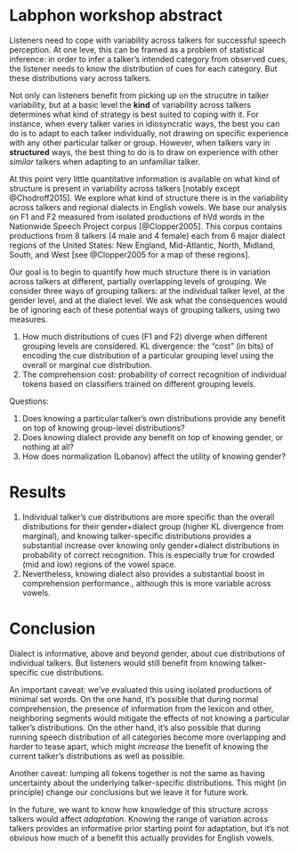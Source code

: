 # Labphon workshop abstract

Listeners need to cope with variability across talkers for successful speech perception. At one leve, this can be framed as a problem of statistical inference: in order to infer a talker's intended category from observed cues, the listener needs to know the distribution of cues for each category. But these distributions vary across talkers.

<!-- missing connection here -->

Not only can listeners benefit from picking up on the strucutre in talker variability, but at a basic level the __kind__ of variability across talkers determines what kind of strategy is best suited to coping with it.  For instance, when every talker varies in idiosyncratic ways, the best you can do is to adapt to each talker individually, not drawing on specific experience with any other particular talker or group.  However, when talkers vary in __structured__ ways, the best thing to do is to draw on experience with other _similar_ talkers when adapting to an unfamiliar talker.

At this point very little quantitative information is available on what kind of structure is present in variability across talkers [notably except @Chodroff2015]. We explore what kind of structure there is in the variability across talkers and regional dialects in English vowels. We base our analysis on F1 and F2 measured from isolated productions of hVd words in the Nationwide Speech Project corpus [@Clopper2005]. This corpus contains productions from 8 talkers (4 male and 4 female) each from 6 major dialect regions of the United States: 
New England, Mid-Atlantic, North, Midland, South, and West [see @Clopper2005 for a map of these regions].

Our goal is to begin to quantify how much structure there is in variation across talkers at different, partially overlapping levels of grouping. We consider three ways of grouping talkers: at the individual talker level, at the gender level, and at the dialect level. We ask what the consequences would be of ignoring each of these potential ways of grouping talkers, using two measures.

1. How much distributions of cues (F1 and F2) diverge when different grouping levels are considered. KL divergence: the "cost" (in bits) of encoding the cue distribution of a particular grouping level using the overall or marginal cue distribution.
2. The comprehension cost: probability of correct recognition of individual tokens based on classifiers trained on different grouping levels.

Questions:

1. Does knowing a particular talker's own distributions provide any benefit on top of knowing group-level distributions?
2. Does knowing dialect provide any benefit on top of knowing gender, or nothing at all?
3. How does normalization (Lobanov) affect the utility of knowing gender?

# Results

1. Individual talker's cue distributions are more specific than the overall distributions for their gender+dialect group (higher KL divergence from marginal), and knowing talker-specific distributions provides a substantial increase over knowing only gender+dialect distributions in probability of correct recognition. This is especially true for crowded (mid and low) regions of the vowel space. 
2. Nevertheless, knowing dialect also provides a substantial boost in comprehension performance., although this is more variable across vowels.

# Conclusion

Dialect is informative, above and beyond gender, about cue distributions of individual talkers. But listeners would still benefit from knowing talker-specific cue distributions.

An important caveat: we've evaluated this using isolated productions of minimal set words. On the one hand, it's possible that during normal comprehension, the presence of information from the lexicon and other, neighboring segments would mitigate the effects of not knowing a particular talker's distributions. On the other hand, it's also possible that during running speech distribution of all categories become more overlapping and harder to tease apart, which might _increase_ the benefit of knowing the current talker's distributions as well as possible.

Another caveat: lumping all tokens together is not the same as having uncertainty about the underlying talker-specific distributions. This might (in principle) change our conclusions but we leave it for future work.

In the future, we want to know how knowledge of this structure across talkers would affect _adaptation_. Knowing the range of variation across talkers provides an informative prior starting point for adaptation, but it's not obvious how much of a benefit this actually provides for English vowels.
